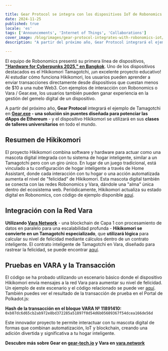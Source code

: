 ```yaml
---

title: Gear Protocol se integra con los dispositivos IoT de Robonomics para acelerar el uso y la educación en tecnología Blockchain
date: 2024-11-25
published: true
locale: 'es'
tags: ['Announcements', 'Internet of Things', 'Collaborations']
cover_image: /blog/images/gear-protocol-integrates-with-robonomics-iot/cover.webp
description: "A partir del próximo año, Gear Protocol integrará el ejemplo de Tamagotchi en Gear.exe - una solución sin puentes diseñada para potenciar las dApps de Ethereum - y el dispositivo Hikikomori se utilizará en sus clases de talleres universitarios en todo el mundo."

---
```


El equipo de Robonomics presentó su primera línea de dispositivos, **["Hardware for Cyberpunks 2025," en Bangkok](https://x.com/AIRA_Robonomics/status/1856724439439913110)**. Uno de los dispositivos destacados es el Hikikomori Tamagotchi, ¡un excelente proyecto educativo! Al estudiar cómo funciona Hikikomori, los usuarios pueden aprender a enviar transacciones directamente desde dispositivos que cuestan menos de $10 a una nube Web3. Con ejemplos de interacción con Robonomics o Vara / Gear.exe, los usuarios también pueden ganar experiencia en la gestión del gemelo digital de un dispositivo.

A partir del próximo año, **Gear Protocol** integrará el ejemplo de Tamagotchi en **[Gear.exe](https://gear-tech.io/gear-exe) - una solución sin puentes diseñada para potenciar las dApps de Ethereum** - y el dispositivo Hikikomori se utilizará en sus **clases de talleres universitarios** en todo el mundo.

## Resumen de Hikikomori

El proyecto Hikikomori combina software y hardware para actuar como una mascota digital integrada con tu sistema de hogar inteligente, similar a un Tamagotchi pero con un giro único. En lugar de un juego tradicional, está vinculado a tu configuración de hogar inteligente a través de Home Assistant, donde cada interacción con tu hogar o una acción automatizada aumenta el nivel de "felicidad" de Hikikomori. Esta mascota digital también se conecta con las redes Robonomics y Vara, dándole una "alma" única dentro del ecosistema web. Periódicamente, Hikikomori actualiza su estado digital en Robonomics, con código de ejemplo disponible [aquí](https://github.com/airalab/hikikomori-tamagotchi/tree/only-robonomics/main).

## Integración con la Red Vara

**Utilizando [Vara Network](https://vara.network)** - una blockchain de Capa 1 con procesamiento de datos en paralelo para una escalabilidad profunda - **Hikikomori se convierte en un Tamagotchi especializado**, que **utilizará lógica** para calcular su nivel de felicidad mediante cálculos dentro de un contrato inteligente. El contrato inteligente de Tamagotchi en Vara, diseñado para rastrear la felicidad, se puede encontrar [aquí](https://idea.gear-tech.io/programs/0x8e5f2de1fea16db5a65d4e64bca1f8a709585853749b3572ff15487db2146771?node=wss%3A%2F%2Ftestnet.vara.network).

## Pruebas en VARA y la Transacción

El código se ha probado utilizando un escenario básico donde el dispositivo Hikikomori envía mensajes a la red Vara para aumentar su nivel de felicidad. Un ejemplo de este escenario y el código relacionado se puede ver [aquí](https://github.com/airalab/hikikomori-tamagotchi/tree/main/main). También puedes ver el resultado de la transacción de prueba en el Portal de Polkadot.js:

**Hash de la transacción en el bloque VARA № 11891410:**
`0xb07dc6d65cb2ab972e8bd372285a51897f0d54d6b05609367f54dcea166de56d`

Este innovador proyecto te permite interactuar con tu mascota digital de formas que combinan automatización, IoT y blockchain, creando una adición divertida y significativa a tu hogar inteligente.

**Descubre más sobre Gear en [gear-tech.io](https://gear-tech.io) y Vara en [vara.network](https://vara.network)**